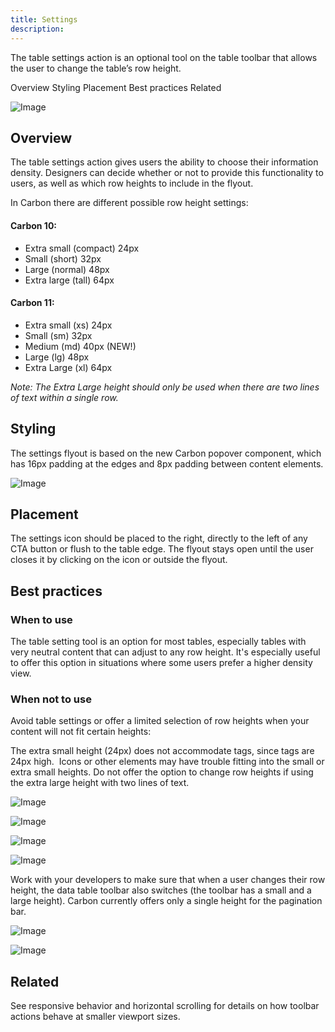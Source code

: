 ```yaml
---
title: Settings
description: 
---
```


<PageDescription>

The table settings action is an optional tool on the table toolbar that allows the user to change the table’s row height. 

<AnchorLinks>
   <AnchorLink>Overview</AnchorLink>
   <AnchorLink>Styling</AnchorLink>
   <AnchorLink>Placement</AnchorLink>
   <AnchorLink>Best practices</AnchorLink>
   <AnchorLink>Related</AnchorLink>
</AnchorLinks>

</PageDescription>

![Image](./images/image_Settings.png)

## Overview

The table settings action gives users the ability to choose their information density. Designers can decide whether or not to provide this functionality to users, as well as which row heights to include in the flyout.

In Carbon there are different possible row height settings:

#### Carbon 10:
- Extra small (compact) 24px
- Small (short) 32px
- Large (normal) 48px
- Extra large (tall) 64px 


#### Carbon 11:
- Extra small (xs) 24px
- Small (sm) 32px
- Medium (md) 40px (NEW!)
- Large (lg) 48px
- Extra Large (xl) 64px 

*Note: The Extra Large height should only be used when there are two lines of text within a single row.*


## Styling

The settings flyout is based on the new Carbon popover component, which has 16px padding at the edges and 8px padding between content elements.

![Image](./images/image_styling.png)

## Placement

The settings icon should be placed to the right, directly to the left of any CTA button or flush to the table edge. The flyout stays open until the user closes it by clicking on the icon or outside the flyout.


## Best practices

### When to use

The table setting tool is an option for most tables, especially tables with very neutral content that can adjust to any row height. It's especially useful to offer this option in situations where some users prefer a higher density view. 

### When not to use 

Avoid table settings or offer a limited selection of row heights when your content will not fit certain heights:

The extra small height (24px) does not accommodate tags, since tags are 24px high. 
Icons or other elements may have trouble fitting into the small or extra small heights.
Do not offer the option to change row heights if using the extra large height with two lines of text.


<Row>
<Column colMd={4} colLg={4}>
<DoDontExample type="do" caption="Do offer row heights that accommodate content such as tags or icons.">

![Image](./images/image_Do_01.png)
</DoDontExample>
</Column>
<Column colMd={4} colLg={4}>
<DoDontExample type="dont" caption="Don't offer smaller row heights if your table contains tags or other fixed height content.">

![Image](./images/image_Do_Not_01.png)
</DoDontExample>
</Column>
</Row>

<Row>
<Column colMd={4} colLg={4}>
<DoDontExample type="do" caption="Do use the extra large row height if you need to display two lines of text in a single row.">

![Image](./images/image_Do_02.png)
</DoDontExample>
</Column>
<Column colMd={4} colLg={4}>
<DoDontExample type="dont" caption="Don’t offer the option to change row heights if using the extra large height with two lines of text.">

![Image](./images/image_Do_Not_02.png)
</DoDontExample>
</Column>
</Row>

Work with your developers to make sure that when a user changes their row height, the data table toolbar also switches (the toolbar has a small and a large height). Carbon currently offers only a single height for the pagination bar.

<Row>
<Column colMd={4} colLg={4}>
<DoDontExample type="do" caption="Do work with your developer to switch to the table toolbar height closest to the selected row height ">

![Image](./images/image_Do_03.png)
</DoDontExample>
</Column>
<Column colMd={4} colLg={4}>
<DoDontExample type="dont" caption="Do not display conflicting toolbar and row heights.">

![Image](./images/image_Do_Not_03.png)
</DoDontExample>
</Column>
</Row>



## Related

See responsive behavior and horizontal scrolling for details on how toolbar actions behave at smaller viewport sizes.